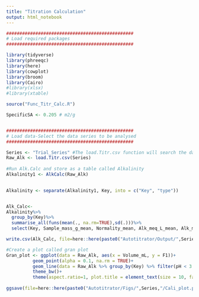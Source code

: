 ```yaml
---
title: "Titration Calculation"
output: html_notebook
---
```


```r
################################################
# Load required packages
################################################

library(tidyverse)
library(phreeqc)
library(here)
library(cowplot)
library(broom)
library(Cairo)
#library(xlsx)
#library(xtable)

source("Func_Titr_Calc.R")

SpecificSA <- 0.205 # m2/g


################################################
# Load data-Select the data series to be analysed
################################################

Series <- "Trial_Series" #The load.Titr.csv function will search the data folder for the subfolfer defined here
Raw_Alk <- load.Titr.csv(Series)
  
#Run Alk.Calc and store as a table called Alkalinity
Alkalinity1 <- AlkCalc(Raw_Alk)
  

Alkalinity <- separate(Alkalinity1, Key, into = c("Key", "type"))


Alk_Calc<-
Alkalinity%>%
  group_by(Key)%>%
  summarise_all(funs(mean(., na.rm=TRUE),sd(.)))%>%
  select(Key, Sample_mass_g_mean, Normality_mean, Alk_meq_L_mean, Alk_meq_L_sd);Alk_Calc

write.csv(Alk_Calc, file=here::here(paste0("Autotitrator/Output/",Series,"/alkalinity_data.csv")))
```



```r

#Create a plot called gran plot
Gran_plot <- ggplot(data = Raw_Alk, aes(x = Volume_mL, y = F1))+
          geom_point(alpha = 0.1, na.rm = TRUE)+
          geom_line(data = Raw_Alk %>% group_by(Key) %>% filter(pH < 3.6), aes(colour = Key))+
          theme_bw()+
          theme(aspect.ratio=1, plot.title = element_text(size = 10, face = "bold"));Gran_plot
  
ggsave(file=here::here(paste0("Autotitrator/Figs/",Series,"/Cali_plot.png")), dpi = 300, width = 15, height = 10, units = "cm", type="cairo-png") 

```